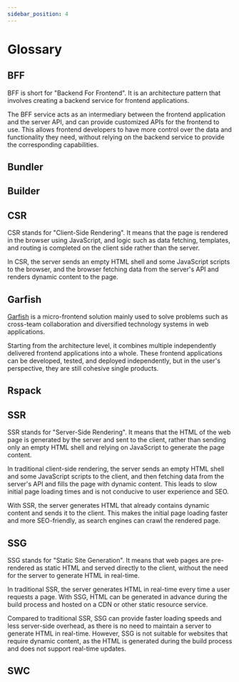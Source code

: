 ```yaml
---
sidebar_position: 4
---
```


# Glossary

## BFF

BFF is short for "Backend For Frontend". It is an architecture pattern that involves creating a backend service for frontend applications.

The BFF service acts as an intermediary between the frontend application and the server API, and can provide customized APIs for the frontend to use. This allows frontend developers to have more control over the data and functionality they need, without relying on the backend service to provide the corresponding capabilities.

## Bundler


<Bundler />

## Builder


<Builder />

## CSR

CSR stands for "Client-Side Rendering". It means that the page is rendered in the browser using JavaScript, and logic such as data fetching, templates, and routing is completed on the client side rather than the server.

In CSR, the server sends an empty HTML shell and some JavaScript scripts to the browser, and the browser fetching data from the server's API and renders dynamic content to the page.

## Garfish

[Garfish](https://garfishjs.org/) is a micro-frontend solution mainly used to solve problems such as cross-team collaboration and diversified technology systems in web applications.

Starting from the architecture level, it combines multiple independently delivered frontend applications into a whole. These frontend applications can be developed, tested, and deployed independently, but in the user's perspective, they are still cohesive single products.

## Rspack


<Rspack />

## SSR

SSR stands for "Server-Side Rendering". It means that the HTML of the web page is generated by the server and sent to the client, rather than sending only an empty HTML shell and relying on JavaScript to generate the page content.

In traditional client-side rendering, the server sends an empty HTML shell and some JavaScript scripts to the client, and then fetching data from the server's API and fills the page with dynamic content. This leads to slow initial page loading times and is not conducive to user experience and SEO.

With SSR, the server generates HTML that already contains dynamic content and sends it to the client. This makes the initial page loading faster and more SEO-friendly, as search engines can crawl the rendered page.

## SSG

SSG stands for "Static Site Generation". It means that web pages are pre-rendered as static HTML and served directly to the client, without the need for the server to generate HTML in real-time.

In traditional SSR, the server generates HTML in real-time every time a user requests a page. With SSG, HTML can be generated in advance during the build process and hosted on a CDN or other static resource service.

Compared to traditional SSR, SSG can provide faster loading speeds and less server-side overhead, as there is no need to maintain a server to generate HTML in real-time. However, SSG is not suitable for websites that require dynamic content, as the HTML is generated during the build process and does not support real-time updates.

## SWC


<SWC />
